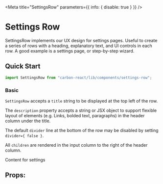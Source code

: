 

<Meta title="SettingsRow" parameters={{ info: { disable: true } }} />

# Settings Row

SettingsRow implements our UX design for settings pages.
Useful to create a series of rows with a heading, explanatory text, and UI controls in each row.
A good example is a settings page, or step-by-step wizard.

## Quick Start

```jsx
import SettingsRow from "carbon-react/lib/components/settings-row";
```

### Basic

`SettingsRow` accepts a `title` string to be displayed at the top left of the row.

The `description` property accepts a string or JSX object to support flexible layout of elements (e.g. Links, bolded text, paragraphs) in the header column under the title.

The default `divider` line at the bottom of the row may be disabled by setting `divider={ false }`.

All `children` are rendered in the input column to the right of the header column.

<Preview>
  <Story name="Basic">
    <SettingsRow description="Description" title="Title">
      Content for settings
    </SettingsRow>
  </Story>
</Preview>

## Props:

<Props of={SettingsRow} />
